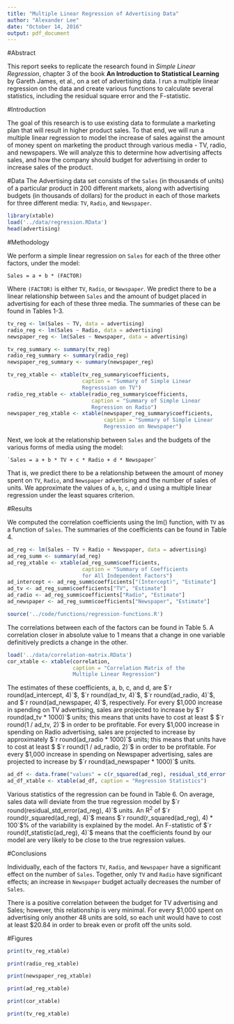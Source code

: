 ```yaml
---
title: "Multiple Linear Regression of Advertising Data"
author: "Alexander Lee"
date: "October 14, 2016"
output: pdf_document
---
```


#Abstract

This report seeks to replicate the research found in *Simple Linear Regression*, chapter 3 of the book **An Introduction to Statistical Learning** by Gareth James, et al., on a set of advertising data. I run a multiple linear regression on the data and create various functions to calculate several statistics, including the residual square error and the F-statistic.

#Introduction

The goal of this research is to use existing data to formulate a marketing plan that will result in higher product sales. To that end, we will run a multiple linear regression to model the increase of sales against the amount of money spent on marketing the product through various media - TV, radio, and newspapers. We will analyze this to determine how advertising affects sales, and how the company should budget for advertising in order to increase sales of the product.

#Data
The Advertising data set consists of the `Sales` (in thousands of units) of a particular product in 200 different markets, along with advertising budgets (in thousands of dollars) for the product in each of those markets for three different media: `TV`, `Radio`, and `Newspaper`. 

```r
library(xtable)
load('../data/regression.RData')
head(advertising)
```

#Methodology

We perform a simple linear regression on `Sales` for each of the three other factors, under the model:

`Sales = a + b * (FACTOR)`

Where `(FACTOR)` is either `TV`, `Radio`, or `Newspaper`. We predict there to be a linear relationship between `Sales` and the amount of budget placed in advertising for each of these three media. The summaries of these can be found in Tables 1-3.

```r
tv_reg <- lm(Sales ~ TV, data = advertising)
radio_reg <- lm(Sales ~ Radio, data = advertising)
newspaper_reg <- lm(Sales ~ Newspaper, data = advertising)

tv_reg_summary <- summary(tv_reg)
radio_reg_summary <- summary(radio_reg)
newspaper_reg_summary <- summary(newspaper_reg)

tv_reg_xtable <- xtable(tv_reg_summary$coefficients,
                        caption = "Summary of Simple Linear
                        Regresssion on TV")
radio_reg_xtable <- xtable(radio_reg_summary$coefficients,
                           caption = "Summary of Simple Linear
                           Regression on Radio")
newspaper_reg_xtable <- xtable(newspaper_reg_summary$coefficients,
                               caption = "Summary of Simple Linear
                               Regression on Newspaper")
```


Next, we look at the relationship between `Sales` and the budgets of the various forms of media using the model:

    `Sales = a + b * TV + c * Radio + d * Newspaper`

That is, we predict there to be a relationship between the amount of money spent on `TV`, `Radio`, and `Newspaper` advertising and the number of sales of units. We approximate the values of `a`, `b`, `c`, and `d` using a multiple linear regression under the least squares criterion.

#Results

We computed the correlation coefficients using the lm() function, with `TV` as a function of `Sales`. The summaries of the coefficients can be found in Table 4.

```r
ad_reg <- lm(Sales ~ TV + Radio + Newspaper, data = advertising)
ad_reg_summ <- summary(ad_reg)
ad_reg_xtable <- xtable(ad_reg_summ$coefficients,
                        caption = "Summary of Coefficients
                        for All Independent Factors")
ad_intercept <- ad_reg_summ$coefficients["(Intercept)", "Estimate"]
ad_tv <- ad_reg_summ$coefficients["TV", "Estimate"]
ad_radio <- ad_reg_summ$coefficients["Radio", "Estimate"]
ad_newspaper <- ad_reg_summ$coefficients["Newspaper", "Estimate"]

source('../code/functions/regression-functions.R')
```


The correlations between each of the factors can be found in Table 5. A correlation closer in absolute value to 1 means that a change in one variable definitively predicts a change in the other.

```r
load('../data/correlation-matrix.RData')
cor_xtable <- xtable(correlation, 
                     caption = "Correlation Matrix of the
                     Multiple Linear Regression")
```



The estimates of these coefficients, a, b, c, and d, are $`r round(ad_intercept, 4)`$, $`r round(ad_tv, 4)`$, $`r round(ad_radio, 4)`$, and $`r round(ad_newspaper, 4)`$, respectively. For every $1,000 increase in spending on TV advertising, sales are projected to increase by $`r round(ad_tv * 1000)`$ units; this means that units have to cost at least $ $`r round(1 / ad_tv, 2)`$ in order to be profitable. For every $1,000 increase in spending on Radio advertising, sales are projected to increase by approximately $`r round(ad_radio * 1000)`$ units; this means that units have to cost at least $ $`r round(1 / ad_radio, 2)`$ in order to be profitable. For every $1,000 increase in spending on Newspaper advertising, sales are projected to increase by $`r round(ad_newspaper * 1000)`$ units. 


```r
ad_df <- data.frame("values" = c(r_squared(ad_reg), residual_std_error(ad_reg), f_statistic(ad_reg)),row.names = c("R^2", "RSE", "F-statistic"))
ad_df_xtable <- xtable(ad_df, caption = "Regression Statistics")
```



Various statistics of the regression can be found in Table 6. On average, sales data will deviate from the true regression model by $`r round(residual_std_error(ad_reg), 4)`$ units. An R^2^ of $`r round(r_squared(ad_reg), 4)`$ means $`r round(r_squared(ad_reg), 4) * 100`$% of the variability is explained by the model. An F-statistic of $`r round(f_statistic(ad_reg), 4)`$ means that the coefficients found by our model are very likely to be close to the true regression values.



#Conclusions

Individually, each of the factors `TV`, `Radio`, and `Newspaper` have a significant effect on the number of `Sales`. Together, only `TV` and `Radio` have significant effects; an increase in `Newspaper` budget actually decreases the number of `Sales`.

There is a positive correlation between the budget for TV advertising and Sales; however, this relationship is very minimal. For every $1,000 spent on advertising only another 48 units are sold, so each unit would have to cost at least $20.84 in order to break even or profit off the units sold. 

#Figures

```r
print(tv_reg_xtable)
```
```r
print(radio_reg_xtable)
```
```r
print(newspaper_reg_xtable)
```
```r
print(ad_reg_xtable)
```
```r
print(cor_xtable)
```
```r
print(tv_reg_xtable)
```